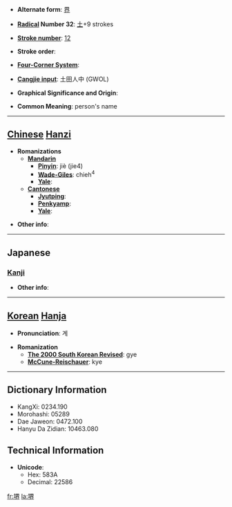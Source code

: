* '''Alternate form''': [[界]]

* '''[[Wiktionary:Chinese radical index| Radical]] Number 32''': [[Wiktionary:Chinese radical index 土|土]]+9 strokes

* '''[[Wiktionary:Chinese total strokes index|Stroke number]]''': [[Wiktionary:Chinese total strokes index 12|12]]

* '''Stroke order''': 

* '''[[Wiktionary:Chinese four corner index|Four-Corner System]]''': 

* '''[[Wiktionary:Chinese Cangjie index|Cangjie input]]''': 土田人中 (GWOL)

* '''Graphical Significance and Origin''': 

* '''Common Meaning''': person's name

----

== [[Chinese]] [[Hanzi]] ==

* '''Romanizations'''
** '''[[Mandarin]]'''
*** '''[[Pinyin]]''': jiè (jie4)
*** '''[[Wade-Giles]]''': chieh<sup>4</sup>
*** '''[[Yale]]''': 
** '''[[Cantonese]]'''
*** '''[[Jyutping]]''':
*** '''[[Penkyamp]]''': 
*** '''[[Yale]]''': 

* '''Other info''': 

----

==Japanese==
===[[Kanji]]===
{{kanji|on readings=[[かい]] (kai)
|kun readings=[[さかい]] (sakai)
}}

* '''Other info''':  

----

== [[Korean]] [[Hanja]] ==

* '''Pronunciation''': 계

* '''Romanization'''
** '''[[The 2000 South Korean Revised Romanization|The 2000 South Korean Revised]]''': gye
** '''[[McCune-Reischauer]]''': kye

----

== Dictionary Information ==

* KangXi: 0234.190
* Morohashi: 05289
* Dae Jaweon: 0472.100
* Hanyu Da Zidian: 10463.080

== Technical Information ==

* '''Unicode''':
** Hex: 583A
** Decimal: 22586

[[fr:堺]]
[[la:堺]]